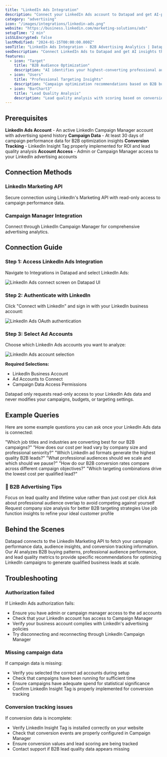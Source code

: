 ```yaml
---
title: "LinkedIn Ads Integration"
description: "Connect your LinkedIn Ads account to Datapad and get AI-powered insights that turn B2B ad spend into qualified lead generation."
category: "advertising"
icon: "/images/integrations/linkedin-ads.png"
website: "https://business.linkedin.com/marketing-solutions/ads"
setupTime: "2 min"
isSSLEncrypted: false
lastModified: "2024-01-15T00:00:00.000Z"
seoTitle: "LinkedIn Ads Integration - B2B Advertising Analytics | Datapad"
seoDescription: "Connect LinkedIn Ads to Datapad and get AI insights that identify profitable B2B audiences, optimize campaigns, and generate sales-ready leads."
features:
  - icon: "Target"
    title: "B2B Audience Optimization"
    description: "AI identifies your highest-converting professional audiences and job titles with specific targeting recommendations."
  - icon: "Users"
    title: "Professional Targeting Insights"
    description: "Campaign optimization recommendations based on B2B buyer behavior patterns and professional demographics."
  - icon: "BarChart3"
    title: "Lead Quality Analysis"
    description: "Lead quality analysis with scoring based on conversion likelihood and professional qualifications."
---
```


## Prerequisites

<FeatureItem>**LinkedIn Ads Account** - An active LinkedIn Campaign Manager account with advertising spend history</FeatureItem>
<FeatureItem>**Campaign Data** - At least 30 days of campaign performance data for B2B optimization insights</FeatureItem>
<FeatureItem>**Conversion Tracking** - LinkedIn Insight Tag properly implemented for ROI and lead quality analysis</FeatureItem>
<FeatureItem>**Account Access** - Admin or Campaign Manager access to your LinkedIn advertising accounts</FeatureItem>

## Connection Methods

### LinkedIn Marketing API
Secure connection using LinkedIn's Marketing API with read-only access to campaign performance data.

### Campaign Manager Integration
Connect through LinkedIn Campaign Manager for comprehensive advertising analytics.

## Connection Guide

### Step 1: Access LinkedIn Ads Integration

Navigate to Integrations in Datapad and select LinkedIn Ads:

![LinkedIn Ads connect screen on Datapad UI](/images/docs/lads-connect.png)

### Step 2: Authenticate with LinkedIn

Click "Connect with LinkedIn" and sign in with your LinkedIn business account:

![LinkedIn Ads OAuth authentication](/images/docs/lads-oauth.png)

### Step 3: Select Ad Accounts

Choose which LinkedIn Ads accounts you want to analyze:

![LinkedIn Ads account selection](/images/docs/lads-account-select.png)

**Required Selections:**
- LinkedIn Business Account
- Ad Accounts to Connect
- Campaign Data Access Permissions

<StepItem>Datapad only requests read-only access to your LinkedIn Ads data and never modifies your campaigns, budgets, or targeting settings.</StepItem>

## Example Queries

Here are some example questions you can ask once your LinkedIn Ads data is connected:

<StepItem>"Which job titles and industries are converting best for our B2B campaigns?"</StepItem>
<StepItem>"How does our cost per lead vary by company size and professional seniority?"</StepItem>
<StepItem>"Which LinkedIn ad formats generate the highest quality B2B leads?"</StepItem>
<StepItem>"What professional audiences should we scale and which should we pause?"</StepItem>
<StepItem>"How do our B2B conversion rates compare across different campaign objectives?"</StepItem>
<StepItem>"Which targeting combinations drive the lowest cost per qualified lead?"</StepItem>

### 💬 B2B Advertising Tips

<TipItem>Focus on lead quality and lifetime value rather than just cost per click</TipItem>
<TipItem>Ask about professional audience overlap to avoid competing against yourself</TipItem>
<TipItem>Request company size analysis for better B2B targeting strategies</TipItem>
<TipItem>Use job function insights to refine your ideal customer profile</TipItem>

## Behind the Scenes

Datapad connects to the LinkedIn Marketing API to fetch your campaign performance data, audience insights, and conversion tracking information. Our AI analyzes B2B buying patterns, professional audience performance, and lead quality metrics to provide specific recommendations for optimizing LinkedIn campaigns to generate qualified business leads at scale.

## Troubleshooting

### Authorization failed
If LinkedIn Ads authorization fails:
- Ensure you have admin or campaign manager access to the ad accounts
- Check that your LinkedIn account has access to Campaign Manager
- Verify your business account complies with LinkedIn's advertising policies
- Try disconnecting and reconnecting through LinkedIn Campaign Manager

### Missing campaign data
If campaign data is missing:
- Verify you selected the correct ad accounts during setup
- Check that campaigns have been running for sufficient time
- Ensure campaigns have adequate spend for statistical significance
- Confirm LinkedIn Insight Tag is properly implemented for conversion tracking

### Conversion tracking issues
If conversion data is incomplete:
- Verify LinkedIn Insight Tag is installed correctly on your website
- Check that conversion events are properly configured in Campaign Manager
- Ensure conversion values and lead scoring are being tracked
- Contact support if B2B lead quality data appears missing
